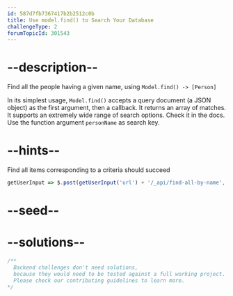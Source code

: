 ```yaml
---
id: 587d7fb7367417b2b2512c0b
title: Use model.find() to Search Your Database
challengeType: 2
forumTopicId: 301543
---
```


# --description--

Find all the people having a given name, using `Model.find() -> [Person]`

In its simplest usage, `Model.find()` accepts a query document (a JSON object) as the first argument, then a callback. It returns an array of matches. It supports an extremely wide range of search options. Check it in the docs. Use the function argument `personName` as search key.

# --hints--

Find all items corresponding to a criteria should succeed

```js
getUserInput => $.post(getUserInput('url') + '/_api/find-all-by-name', {name: 'r@nd0mN4m3', age: 24, favoriteFoods: ['pizza']}).then(data => { assert.isArray(data, 'the response should be an Array');  assert.equal(data[0].name, 'r@nd0mN4m3', 'item.name is not what expected'); assert.equal(data[0].__v, 0, 'The item should be not previously edited'); }, xhr => { throw new Error(xhr.responseText); })
```

# --seed--

# --solutions--

```js
/**
  Backend challenges don't need solutions, 
  because they would need to be tested against a full working project. 
  Please check our contributing guidelines to learn more.
*/
```
